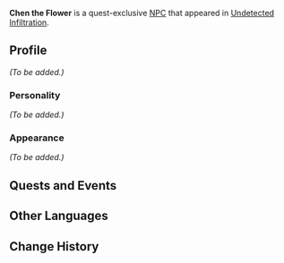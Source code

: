 {{Meta
<!-- REMOVE THIS TEMPLATE AFTER ADDING MISSING INFO -->
|missing_NPC_profile  = yes
}}
{{Character Infobox
|type             = Quest NPC
|image            = NPC Chen the Flower.png
|region           = Inazuma
|title            = A Flower Can Still Be a Real Man
|affiliation      = Treasure Hoarders
|voiceEN          = 
|voiceCN          = 
|voiceJP          = 
}}
'''Chen the Flower''' is a quest-exclusive [[NPC]] that appeared in [[Undetected Infiltration]].
<!--
==Location==
<gallery hideaddbutton="true" captionalign="center">
NPC Location Chen the Flower.png|Chen the Flower's location
NPC Location Chen the Flower Context.png|Additional context
</gallery>
-->

==Profile==
''(To be added.)''

===Personality===
''(To be added.)''

===Appearance===
''(To be added.)''

==Quests and Events==
{{Quest Appearances}}

==Other Languages==
{{Other Languages|default_hidden = 1
|en      = Chen the Flower
|zhs     = 陈娇花
|zhs_rm  = Chén Jiāohuā
|zht     = 陳嬌花
|zht_rm  = Chén Jiāohuā
|ja      = 陳嬌花
|ja_rm   = Chin Kyouka{{Assumed}}
|ko      = {{tt|진교화|陳嬌花}}
|ko_rm   = Jingyohwa
|es      = El Florido Chen
|fr      = Chen la fleur
|ru      = Цветочек Чэнь
|th      = Chen the Flower
|vi      = Trần Kiều Hoa
|de      = Chen die Blume
|id      = Chen the Flower
|pt      = Chen, A Flor
}}

==Change History==
{{Change History|2.6}}
<!--
==References==
{{Reflist}}
-->